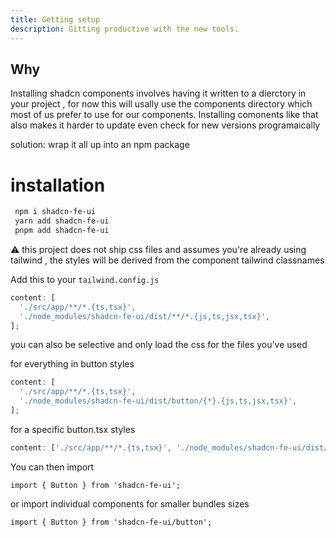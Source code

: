 ```yaml
---
title: Getting setup
description: Gitting productive with the new tools.
---
```



## Why
Installing shadcn components involves having it written to a 
dierctory in your project , for now this will usally use the components directory 
which most of us prefer to use for our components.
Installing comonents like that also makes 
it harder to update even check for new versions programaically

solution: wrap it all up into an npm package 


# installation

```bash
 npm i shadcn-fe-ui
 yarn add shadcn-fe-ui
 pnpm add shadcn-fe-ui
```

⚠ this project does not ship css files and assumes you're already using tailwind , 
the styles will be derived from the component tailwind classnames

Add this to your `tailwind.config.js`

```js
content: [
  './src/app/**/*.{ts,tsx}',
  './node_modules/shadcn-fe-ui/dist/**/*.{js,ts,jsx,tsx}',
];
```

you can also be selective and only load the css for the files you've used

for everything in button styles

```js
content: [
  './src/app/**/*.{ts,tsx}',
  './node_modules/shadcn-fe-ui/dist/button/{*}.{js,ts,jsx,tsx}',
];
```

for a specific button.tsx styles

```js
content: ['./src/app/**/*.{ts,tsx}', './node_modules/shadcn-fe-ui/dist/**/button.tsx'];
```

You can then import

>

```tsx
import { Button } from 'shadcn-fe-ui';
```

or import individual components for smaller bundles sizes

```tsx
import { Button } from 'shadcn-fe-ui/button';
```


